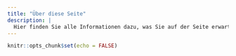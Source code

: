 ```yaml
---
title: "Über diese Seite"
description: |
  Hier finden Sie alle Informationen dazu, was Sie auf der Seite erwartet.
---
```


```r
knitr::opts_chunk$set(echo = FALSE)
```


